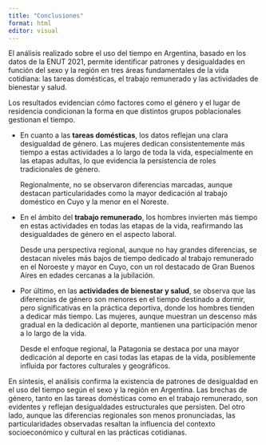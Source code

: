 ```yaml
---
title: "Conclusiones"
format: html
editor: visual
---
```


El análisis realizado sobre el uso del tiempo en Argentina, basado en los datos de la ENUT 2021, permite identificar patrones y desigualdades en función del sexo y la región en tres áreas fundamentales de la vida cotidiana: las tareas domésticas, el trabajo remunerado y las actividades de bienestar y salud.

Los resultados evidencian cómo factores como el género y el lugar de residencia condicionan la forma en que distintos grupos poblacionales gestionan el tiempo.

-   En cuanto a las **tareas domésticas**, los datos reflejan una clara desigualdad de género. Las mujeres dedican consistentemente más tiempo a estas actividades a lo largo de toda la vida, especialmente en las etapas adultas, lo que evidencia la persistencia de roles tradicionales de género.

    Regionalmente, no se observaron diferencias marcadas, aunque destacan particularidades como la mayor dedicación al trabajo doméstico en Cuyo y la menor en el Noreste.

-   En el ámbito del **trabajo remunerado**, los hombres invierten más tiempo en estas actividades en todas las etapas de la vida, reafirmando las desigualdades de género en el aspecto laboral.

    Desde una perspectiva regional, aunque no hay grandes diferencias, se destacan niveles más bajos de tiempo dedicado al trabajo remunerado en el Noroeste y mayor en Cuyo, con un rol destacado de Gran Buenos Aires en edades cercanas a la jubilación.

-   Por último, en las **actividades de bienestar y salud**, se observa que las diferencias de género son menores en el tiempo destinado a dormir, pero significativas en la práctica deportiva, donde los hombres tienden a dedicar más tiempo. Las mujeres, aunque muestran un descenso más gradual en la dedicación al deporte, mantienen una participación menor a lo largo de la vida.

    Desde el enfoque regional, la Patagonia se destaca por una mayor dedicación al deporte en casi todas las etapas de la vida, posiblemente influida por factores culturales y geográficos.

En síntesis, el análisis confirma la existencia de patrones de desigualdad en el uso del tiempo según el sexo y la región en Argentina. Las brechas de género, tanto en las tareas domésticas como en el trabajo remunerado, son evidentes y reflejan desigualdades estructurales que persisten. Del otro lado, aunque las diferencias regionales son menos pronunciadas, las particularidades observadas resaltan la influencia del contexto socioeconómico y cultural en las prácticas cotidianas.
